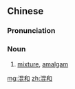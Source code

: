 ==Chinese==
{{zh-forms}}

===Pronunciation===
{{zh-pron
|m=hùnhuò,hùnhé
|cat=n
}}

===Noun===
{{zh-noun}}

# [[mixture]], [[amalgam]]

[[mg:混和]]
[[zh:混和]]